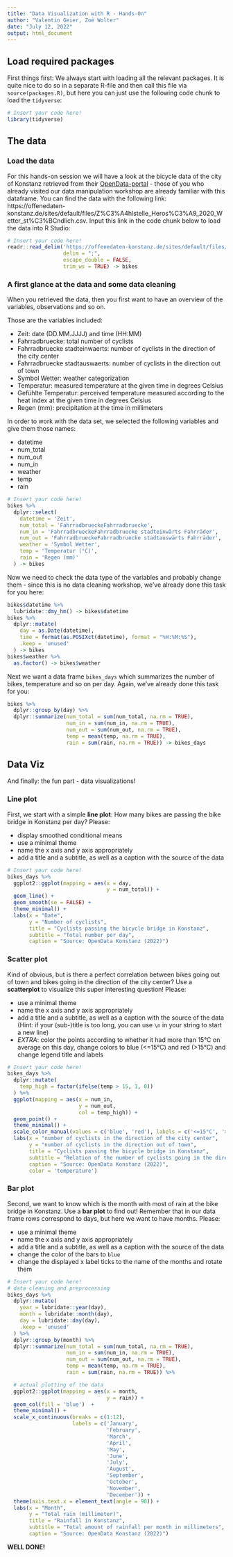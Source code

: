 ```yaml
---
title: "Data Visualization with R - Hands-On"
author: "Valentin Geier, Zoé Wolter"
date: "July 12, 2022"
output: html_document
---
```



## Load required packages
First things first: We always start with loading all the relevant packages. It is quite nice to do so in a separate R-file and then call this file via `source(packages.R)`, but here you can just use the following code chunk to load the `tidyverse`: 

```r
# Insert your code here!
library(tidyverse)
```

## The data

### Load the data
For this hands-on session we will have a look at the bicycle data of the city of Konstanz retrieved from their [OpenData-portal](https://offenedaten-konstanz.de) - those of you who already visited our data manipulation workshop are already familiar with this dataframe. You can find the data with the following link: https://offenedaten-konstanz.de/sites/default/files/Z%C3%A4hlstelle_Heros%C3%A9_2020_Wetter_st%C3%BCndlich.csv. Input this link in the code chunk below to load the data into R Studio: 

```r
# Insert your code here!
readr::read_delim('https://offenedaten-konstanz.de/sites/default/files/Z%C3%A4hlstelle_Heros%C3%A9_2020_Wetter_st%C3%BCndlich.csv', 
                  delim = ";", 
                  escape_double = FALSE, 
                  trim_ws = TRUE) -> bikes
```

### A first glance at the data and some data cleaning

When you retrieved the data, then you first want to have an overview of the variables, observations and so on. 

Those are the variables included: 

- Zeit: date (DD.MM.JJJJ) and time (HH:MM)
- Fahrradbruecke: total number of cyclists
- Fahrradbruecke stadteinwaerts: number of cyclists in the direction of the city center 
- Fahrradbruecke stadtauswaerts: number of cyclists in the direction out of town
- Symbol Wetter: weather categorization 
- Temperatur: measured temperature at the given time in degrees Celsius 
- Gefühlte Temperatur: perceived temperature measured according to the heat index at the given time in degrees Celsius
- Regen (mm): precipitation at the time in millimeters

In order to work with the data set, we selected the following variables and give them those names: 

- datetime
- num_total
- num_out
- num_in
- weather
- temp
- rain

```r
# Insert your code here!
bikes %>%
  dplyr::select(
    datetime = 'Zeit',
    num_total = 'FahrradbrueckeFahrradbruecke',
    num_in = 'FahrradbrueckeFahrradbruecke stadteinwärts Fahrräder',
    num_out = 'FahrradbrueckeFahrradbruecke stadtauswärts Fahrräder',
    weather = 'Symbol Wetter',
    temp = 'Temperatur (°C)',
    rain = 'Regen (mm)'
  ) -> bikes
```

Now we need to check the data type of the variables and probably change them - since this is no data cleaning workshop, we've already done this task for you here:

```r
bikes$datetime %>%
  lubridate::dmy_hm() -> bikes$datetime
bikes %>%
  dplyr::mutate(
    day = as.Date(datetime),
    time = format(as.POSIXct(datetime), format = "%H:%M:%S"),
    .keep = 'unused'
  ) -> bikes
bikes$weather %>%
  as.factor() -> bikes$weather
```

Next we want a data frame `bikes_days` which summarizes the number of bikes, temperature and so on per day. Again, we've already done this task for you:

```r
bikes %>%
  dplyr::group_by(day) %>%
  dplyr::summarize(num_total = sum(num_total, na.rm = TRUE),
                   num_in = sum(num_in, na.rm = TRUE),
                   num_out = sum(num_out, na.rm = TRUE),
                   temp = mean(temp, na.rm = TRUE),
                   rain = sum(rain, na.rm = TRUE)) -> bikes_days
```


## Data Viz

And finally: the fun part - data visualizations! 

### Line plot

First, we start with a simple **line plot**: How many bikes are passing the bike bridge in Konstanz per day? Please: 

- display smoothed conditional means
- use a minimal theme 
- name the x axis and y axis appropriately 
- add a title and a subtitle, as well as a caption with the source of the data

```r
# Insert your code here!
bikes_days %>%
  ggplot2::ggplot(mapping = aes(x = day, 
                                y = num_total)) +
  geom_line() +
  geom_smooth(se = FALSE) +
  theme_minimal() +
  labs(x = "Date", 
       y = "Number of cyclists",
       title = "Cyclists passing the bicycle bridge in Konstanz",
       subtitle = "Total number per day",
       caption = "Source: OpenData Konstanz (2022)")
```


### Scatter plot

Kind of obvious, but is there a perfect correlation between bikes going out of town and bikes going in the direction of the city center? Use a **scatterplot** to visualize this super interesting question! Please: 

- use a minimal theme 
- name the x axis and y axis appropriately 
- add a title and a subtitle, as well as a caption with the source of the data (Hint: if your (sub-)title is too long, you can use `\n` in your string to start a new line)
- _EXTRA_: color the points according to whether it had more than 15°C on average on this day, change colors to blue (<=15°C) and red (>15°C) and change legend title and labels

```r
# Insert your code here!
bikes_days %>%
  dplyr::mutate(
    temp_high = factor(ifelse(temp > 15, 1, 0))
  ) %>%
  ggplot(mapping = aes(x = num_in, 
                       y = num_out, 
                       col = temp_high)) +
  geom_point() +
  theme_minimal() +
  scale_color_manual(values = c('blue', 'red'), labels = c('<=15°C', '>15°C')) +
  labs(x = "number of cyclists in the direction of the city center", 
       y = "number of cyclists in the direction out of town",
       title = "Cyclists passing the bicycle bridge in Konstanz",
       subtitle = "Relation of the number of cyclists going in the direction of the city center\nand those going out of town",
       caption = "Source: OpenData Konstanz (2022)",
       color = 'temperature') 
```


### Bar plot

Second, we want to know which is the month with most of rain at the bike bridge in Konstanz. Use a **bar plot** to find out! Remember that in our data frame rows correspond to days, but here we want to have months. Please: 

- use a minimal theme 
- name the x axis and y axis appropriately 
- add a title and a subtitle, as well as a caption with the source of the data
- change the color of the bars to `blue`
- change the displayed x label ticks to the name of the months and rotate them 

```r
# Insert your code here!
# data cleaning and preprocessing
bikes_days %>% 
  dplyr::mutate(
    year = lubridate::year(day), 
    month = lubridate::month(day), 
    day = lubridate::day(day),
    .keep = 'unused'
  ) %>%
  dplyr::group_by(month) %>%
  dplyr::summarize(num_total = sum(num_total, na.rm = TRUE),
                   num_in = sum(num_in, na.rm = TRUE),
                   num_out = sum(num_out, na.rm = TRUE),
                   temp = mean(temp, na.rm = TRUE),
                   rain = sum(rain, na.rm = TRUE)) %>%

  # actual plotting of the data
  ggplot2::ggplot(mapping = aes(x = month, 
                                y = rain)) +
  geom_col(fill = 'blue')  +
  theme_minimal() +
  scale_x_continuous(breaks = c(1:12),
                     labels = c('January',
                                'February',
                                'March',
                                'April', 
                                'May',
                                'June',
                                'July',
                                'August',
                                'September',
                                'October',
                                'November',
                                'December')) +
  theme(axis.text.x = element_text(angle = 90)) +
  labs(x = "Month", 
       y = "Total rain (millimeter)",
       title = "Rainfall in Konstanz",
       subtitle = "Total amount of rainfall per month in millimeters",
       caption = "Source: OpenData Konstanz (2022)")
```


**WELL DONE!**